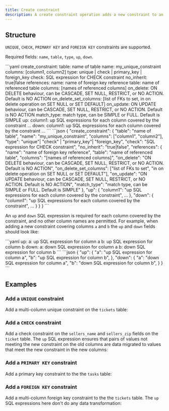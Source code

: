 ```yaml
---
title: Create constraint
description: A create constraint operation adds a new constraint to an existing table.
---
```


## Structure

`UNIQUE`, `CHECK`, `PRIMARY KEY` and `FOREIGN KEY` constraints are supported.

Required fields: `name`, `table`, `type`, `up`, `down`.

<YamlJsonTabs>
```yaml
create_constraint:
  table: name of table
  name: my_unique_constraint
  columns: [column1, column2]
  type: unique | check | primary_key | foreign_key
  check: SQL expression for CHECK constraint
  no_inherit: true|false
  references:
    name: name of foreign key reference
    table: name of referenced table
    columns: [names of referenced columns]
    on_delete: ON DELETE behaviour, can be CASCADE, SET NULL, RESTRICT, or NO ACTION. Default is NO ACTION
    on_delete_set_columns: [list of FKs to set, in on delete operation on SET NULL or SET DEFAULT]
    on_update: ON UPDATE behaviour, can be CASCADE, SET NULL, RESTRICT, or NO ACTION. Default is NO ACTION
    match_type: match type, can be SIMPLE or FULL. Default is SIMPLE
  up:
    column1: up SQL expressions for each column covered by the constraint
    ...
  down:
    column1: up SQL expressions for each column covered by the constraint
    ...
```
```json
{
  "create_constraint": {
    "table": "name of table",
    "name": "my_unique_constraint",
    "columns": ["column1", "column2"],
    "type": "unique"| "check" | "primary_key"| "foreign_key",
    "check": "SQL expression for CHECK constraint",
    "no_inherit": "true|false",
    "references": {
      "name": "name of foreign key reference",
      "table": "name of referenced table",
      "columns": "[names of referenced columns]",
      "on_delete": "ON DELETE behaviour, can be CASCADE, SET NULL, RESTRICT, or NO ACTION. Default is NO ACTION",
      "on_delete_set_columns": ["list of FKs to set", "in on delete operation on SET NULL or SET DEFAULT"],
      "on_update": "ON UPDATE behaviour, can be CASCADE, SET NULL, RESTRICT, or NO ACTION. Default is NO ACTION",
      "match_type": "match type, can be SIMPLE or FULL. Default is SIMPLE"
    },
    "up": {
      "column1": "up SQL expressions for each column covered by the constraint",
      ...
    },
    "down": {
      "column1": "up SQL expressions for each column covered by the constraint",
      ...
    }
  }
}
```
</YamlJsonTabs>

An `up` and `down` SQL expression is required for each column covered by the constraint, and no other column names are permitted. For example, when adding a new constraint covering columns `a` and `b` the `up` and `down` fields should look like:

<YamlJsonTabs>
```yaml
up:
  a: up SQL expression for column a
  b: up SQL expression for column b
down:
  a: down SQL expression for column a
  b: down SQL expression for column b
```
```json
{
  "up": {
    "a": "up SQL expression for column a",
    "b": "up SQL expression for column b",
  },
  "down": {
    "a": "down SQL expression for column a",
    "b": "down SQL expression for column b",
  }
}
```
</YamlJsonTabs>

## Examples

### Add a `UNIQUE` constraint

Add a multi-column unique constraint on the `tickets` table:

<ExampleSnippet example="44_add_table_unique_constraint.yaml" languange="yaml" />

### Add a `CHECK` constraint

Add a check constraint on the `sellers_name` and `sellers_zip` fields on the `ticket` table. The `up` SQL expression ensures that pairs of values not meeting the new constraint on the old columns are data migrated to values that meet the new constraint in the new columns:

<ExampleSnippet example="45_add_table_check_constraint.yaml" languange="yaml" />

### Add a `PRIMARY KEY` constraint

Add a primary key constraint to the the `tasks` table:

<ExampleSnippet
  example="55_add_primary_key_constraint_to_table.yaml"
  languange="yaml"
/>

### Add a `FOREIGN KEY` constraint

Add a multi-column foreign key constraint to the the `tickets` table. The `up` SQL expressions here don't do any data transformation:

<ExampleSnippet
  example="47_add_table_foreign_key_constraint.yaml"
  languange="yaml"
/>
